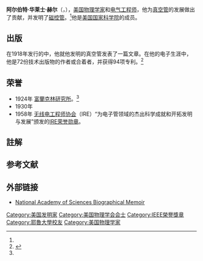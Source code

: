 {{noteTA
|zh-cn:参见; zh-hk:參見; zh-mo:參見; zh-my:参见; zh-sg:参见; zh-tw:相關條目;
|zh-cn:参考文献; zh-hk:參考文獻; zh-mo:參考文獻; zh-my:参考文献; zh-sg:参考文献; zh-tw:參考資料;
}}
{{请求翻译}}
{{Infobox scientist
|name              = 阿尔伯特·华莱士·赫尔<br />Albert Wallace Hull
|image             = File:Hull Pillsbury Dushman Ranger RCABrunswick1921.jpg
|caption           = 1921年，科學家團隊參觀{{translink|en|New Brunswick Marconi Station|RCA新布藍茲維馬可尼通訊站}}<br>阿尔伯特·华莱士·赫尔（[[通用电气|通用电气]]，左）<br>[[掃羅·杜西曼|掃羅·杜西曼]]（奇異，中前）<br>[[理查·蘭傑|理查·蘭傑]]（RCA，右）<br>E.B.皮爾斯伯利{{notetag|{{lang-en|E.B. Pillsbury}}}}（RCA，中後）
|birth_date        = {{birth date|1880|4|19}}
|birth_place       = {{tsl|en|Southington, Connecticut}}
|death_date        = {{death date and age|1966|1|22|1880|4|19}}
|death_place       = {{USA}}[[纽约州|纽约州]][[斯克内克塔迪_(纽约州)|斯克内克塔迪]]
|residence         = {{USA}}
|citizenship       = 
|nationality       = {{USA}}
|ethnicity         = 
|field             = 
|work_institutions = 
|alma_mater        = 
|doctoral_advisor  = 
|doctoral_students = 
|known_for         = [[磁控管|磁控管]]
|author_abbrev_bot = 
|author_abbrev_zoo = 
|influences        = 
|influenced        = 
|prizes            = {{tsl|en|Howard N. Potts Medal}} (1924)<br>{{tsl|en|IEEE Morris N. Liebmann Memorial Award}} (1930)<br/>[[IEEE榮譽獎章|IRE荣誉勋章]] 1958
|footnotes         = 
|signature         =
}}
'''阿尔伯特·华莱士·赫尔'''（{{lang-en|'''Albert Wallace Hull'''}}，{{bd|1880年|4月19日|1966年|1月22日}}），[[美国|美国]][[物理学家|物理学家]]和[[电气工程师|电气工程师]]，他为[[真空管|真空管]]的发展做出了贡献，并发明了[[磁控管|磁控管]]。<ref name=bio/>他是[[美国国家科学院|美国国家科学院]]的成员。

== 出版 ==
在1918年发行的{{tsl|en|Proceedings of the IRE|IRE论文集}}中，他就他发明的{{tsl|en|dynatron}}真空管发表了一篇文章。在他的电子生涯中，他是72份技术出版物的作者或合着者，并获得94项专利。<ref>{{cite journal|title=Obituary: Albert W. Hull|journal=Physics Today|date=March 1966|volume=19|issue=3|pages=110–111|url=http://www.physicstoday.org/resource/1/phtoad/v19/i3/p110_s2?bypassSSO=1|doi=10.1063/1.3048094|deadurl=yes|archiveurl=https://archive.is/20130917200114/http://www.physicstoday.org/resource/1/phtoad/v19/i3/p110_s2?bypassSSO=1|archivedate=2013年9月17日|df=}}</ref>

==荣誉==
*1924年 [[富蘭克林研究所|富蘭克林研究所]]{{tsl|en|Howard N. Potts Medal|霍华德N.波茨勋章}}。<ref name=obit/>
*1930年 {{tsl|en|IEEE Morris N. Liebmann Memorial Award|IEEE Morris N. Liebmann纪念奖}}
*1958年 [[无线电工程师协会|无线电工程师协会]]（IRE）“为电子管领域的杰出科学成就和开拓发明与发展”颁发的[[IEEE榮譽獎章|IRE荣誉勋章]]。

== 註解 ==
{{notefoot}}

== 参考文献 ==
{{reflist|refs=
<ref name=bio>{{cite web |url=http://www.ieeeghn.org/wiki/index.php/Albert_W._Hull |title=Albert W. Hull |date= |accessdate=2015-02-26 |quote=Albert W. Hull was born on a farm in Southington, Connecticut on 19 April 1880 and graduated from Yale University, where he majored in Greek and took one undergraduate course in physics. ... |publisher=[[IEEE|IEEE]] |location= }}</ref>
<ref name=obit>{{cite news |author= |coauthors= |title=Albert W. Hull, Physicist, Is Dead. Developer of Vacuum Tubes Was With G.E. Laboratory |url=https://www.nytimes.com/1966/01/23/archives/albert-w-hull-physicist-is-dead-developer-of-vacuum-tubes-was-with.html |quote=Dr. Albert W. Hull, former assistant director of the General Electric Research Laboratory and a pioneer in the development of vacuum tubes died at Ellis Hospital today. He was 85 years old. |newspaper=[[The_New_York_Times|The New York Times]] |date=January 23, 1966 |accessdate=2015-02-26 }}</ref>
}}

==外部链接==
*[http://www.nasonline.org/publications/biographical-memoirs/memoir-pdfs/hull-albert.pdf National Academy of Sciences Biographical Memoir]

{{美国物理学会会长}}
{{IEEE榮譽獎章獲獎者_1951–1975}}
{{Authority control}}
{{DEFAULTSORT:Hull, Albert}}
[[Category:美国发明家|Category:美国发明家]]
[[Category:美国物理学会会士|Category:美国物理学会会士]]
[[Category:IEEE榮譽獎章|Category:IEEE榮譽獎章]]
[[Category:耶魯大學校友|Category:耶魯大學校友]]
[[Category:美国物理学家|Category:美国物理学家]]